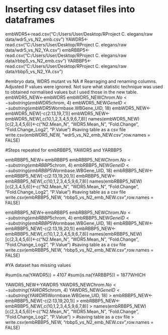 # Inserting csv dataset files into dataframes
embWDR5<-read.csv("C:/Users/User/Desktop/RProject C. elegans/raw data/wdr5_vs_N2_emb.csv")
YAWDR5<-read.csv("C:/Users/User/Desktop/RProject C. elegans/raw data/wdr5_vs_N2_YA.csv")
embRBBP5<-read.csv("C:/Users/User/Desktop/RProject C. elegans/raw data/rbbp5_vs_N2_emb.csv")
YARBBP5<-read.csv("C:/Users/User/Desktop/RProject C. elegans/raw data/rbbp5_vs_N2_YA.csv")

#embryo data, WDR5 mutant vs NA
# Rearraging and renaming columns. Adjusted P values were ignored. Not sure what statistic technique was used to obtained normalised values but I used those in the new table.
embWDR5_NEW<-embWDR5
embWDR5_NEW$Chrom.No<-substring(embWDR5$chrom, 4)
embWDR5_NEW$GeneID<-substring(embWDR5$Wormbase.WBGene_UID, 18)
embWDR5_NEW<-embWDR5_NEW[-c(2:13,19,7,1)]
embWDR5_NEW<-embWDR5_NEW[,c(10,1,2,3,4,5,9,6,7,8)]
names(embWDR5_NEW)[c(2,3,4,5,6)]<-c("N2.Mean_N", "WDR5.Mean_N", "Fold.Change", "Fold.Change_Log2", "P.Value")
#saving table as a csv file
write.csv(embWDR5_NEW, "wdr5_vs_N2_emb_NEW.csv",row.names = FALSE)

#Steps repeated for embRBBP5, YAWDR5 and YARBBP5

embRBBP5_NEW<-embRBBP5
embRBBP5_NEW$Chrom.No<-substring(embRBBP5$chrom, 4)
embRBBP5_NEW$GeneID<-substring(embRBBP5$Wormbase.WBGene_UID, 18)
embRBBP5_NEW<-embRBBP5_NEW[-c(2:13,19,20,1)]
embRBBP5_NEW<-embRBBP5_NEW[,c(10,1,2,3,4,5,9,6,7,8)]
names(embRBBP5_NEW)[c(2,3,4,5,6)]<-c("N2.Mean_N", "WDR5.Mean_N", "Fold.Change", "Fold.Change_Log2", "P.Value")
#saving table as a csv file
write.csv(embRBBP5_NEW, "rbbp5_vs_N2_emb_NEW.csv",row.names = FALSE)

embRBBP5_NEW<-embRBBP5
embRBBP5_NEW$Chrom.No<-substring(embRBBP5$chrom, 4)
embRBBP5_NEW$GeneID<-substring(embRBBP5$Wormbase.WBGene_UID, 18)
embRBBP5_NEW<-embRBBP5_NEW[-c(2:13,19,20,1)]
embRBBP5_NEW<-embRBBP5_NEW[,c(10,1,2,3,4,5,9,6,7,8)]
names(embRBBP5_NEW)[c(2,3,4,5,6)]<-c("N2.Mean_N", "WDR5.Mean_N", "Fold.Change", "Fold.Change_Log2", "P.Value")
#saving table as a csv file
write.csv(embRBBP5_NEW, "rbbp5_vs_N2_emb_NEW.csv",row.names = FALSE)

#YA dataset has missing values

#sum(is.na(YAWDR5)) = 4107
#sum(is.na(YARBBP5)) = 1877WHICH

YAWDR5_NEW<-YAWDR5
YAWDR5_NEW$Chrom.No<-substring(YAWDR5$chrom, 4)
YAWDR5_NEW$GeneID<-substring(YAWDR5$Wormbase.WBGene_UID, 18)
> embRBBP5_NEW<-embRBBP5_NEW[-c(2:13,19,20,1)]
> embRBBP5_NEW<-embRBBP5_NEW[,c(10,1,2,3,4,5,9,6,7,8)]
> names(embRBBP5_NEW)[c(2,3,4,5,6)]<-c("N2.Mean_N", "WDR5.Mean_N", "Fold.Change", "Fold.Change_Log2", "P.Value")
> #saving table as a csv file
> write.csv(embRBBP5_NEW, "rbbp5_vs_N2_emb_NEW.csv",row.names = FALSE)
